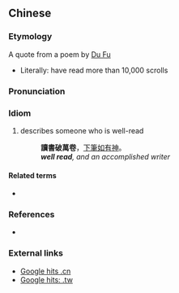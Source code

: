{{also|读书破万卷}}
==Chinese==
{{zh-forms|s=读书破万卷|type=2111}}

===Etymology===
A quote from a poem by [[w:Du Fu|Du Fu]]
* Literally: have read more than 10,000 scrolls

===Pronunciation===
{{zh-pron
|m=dúshū pò wàn juàn
|cat=id
}}

===Idiom===
{{zh-idiom}}

# describes someone who is well-read
#: '''讀書破萬卷'''，[[下筆如有神]]。
#: '''''well read''', and an accomplished writer''

====Related terms====
* {{zh-l|讀萬卷書，行萬里路}}

===References===
* {{cite-web|url=http://140.111.34.46/cgi-bin/newDict/dict.sh?cond=%C5%AA%AE%D1%AF%7D%B8U%A8%F7&pieceLen=50&fld=1&cat=&ukey=469435817&serial=26&recNo=0&op=&imgFont=1|title=讀書破萬卷|work=Guoyu Cidian On-line Mandarin Dictionary</i> (國語辭典)|language=Mandarin|accessdate=2008-01-03}}

===External links===
* [http://www.google.com.tw/search?as_q=&num=10&hl=zh-TW&btnG=Google+%E6%90%9C%E5%B0%8B&as_epq=%E8%AE%80%E6%9B%B8%E7%A0%B4%E8%90%AC%E5%8D%B7&as_oq=&as_eq=&lr=&as_ft=i&as_filetype=&as_qdr=all&as_occt=any&as_dt=i&as_sitesearch=.cn&as_rights=&safe=images Google hits .cn]
* [http://www.google.com.tw/search?as_q=&num=10&hl=zh-TW&btnG=Google+%E6%90%9C%E5%B0%8B&as_epq=%E8%AE%80%E6%9B%B8%E7%A0%B4%E8%90%AC%E5%8D%B7&as_oq=&as_eq=&lr=&as_ft=i&as_filetype=&as_qdr=all&as_occt=any&as_dt=i&as_sitesearch=.tw&as_rights=&safe=images Google hits: .tw]
